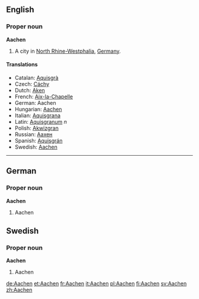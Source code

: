 {{wikipedia}}
==English==
===Proper noun===
'''Aachen'''

#A city in [[North Rhine-Westphalia]], [[Germany]].

====Translations====
*Catalan: [[Aquisgrà]]
*Czech: [[Cáchy]]
*Dutch: [[Aken]]
*French: [[Aix-la-Chapelle]]
*German: Aachen
*Hungarian: [[Aachen]]
*Italian: [[Aquisgrana]]
*Latin: [[Aquisgranum]] ''n''
*Polish: [[Akwizgran]]
*Russian: [[Aaxeн]]
*Spanish: [[Aquisgrán]]
*Swedish: [[Aachen#Swedish|Aachen]]

----

==German==
===Proper noun===
'''Aachen'''

#Aachen


==Swedish==
===Proper noun===
'''Aachen'''

#Aachen

[[de:Aachen]]
[[et:Aachen]]
[[fr:Aachen]]
[[it:Aachen]]
[[pl:Aachen]]
[[fi:Aachen]]
[[sv:Aachen]]
[[zh:Aachen]]